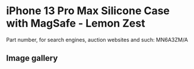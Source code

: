 
# iPhone 13 Pro Max Silicone Case with MagSafe - Lemon Zest

Part number, for search engines, auction websites and such: MN6A3ZM/A

## Image gallery

<div style={{ width: '100%', maxWidth: '768px' }}>
<GalleryComponent
    images={[
      {
        original: "/everysource/MN6A3.webp",
        thumbnail: "/everypreview/MN6A3.webp",
      },
      {
        original: "/everysource/MN6A3_AV1.webp",
        thumbnail: "/everypreview/MN6A3_AV1.webp",
      },
      {
        original: "/everysource/MN6A3_AV2.webp",
        thumbnail: "/everypreview/MN6A3_AV2.webp",
      },
      {
        original: "/everysource/MN6A3_AV3.webp",
        thumbnail: "/everypreview/MN6A3_AV3.webp",
      },
      {
        original: "/everysource/MN6A3_AV4.webp",
        thumbnail: "/everypreview/MN6A3_AV4.webp",
      }
    ]}
  />
</div>